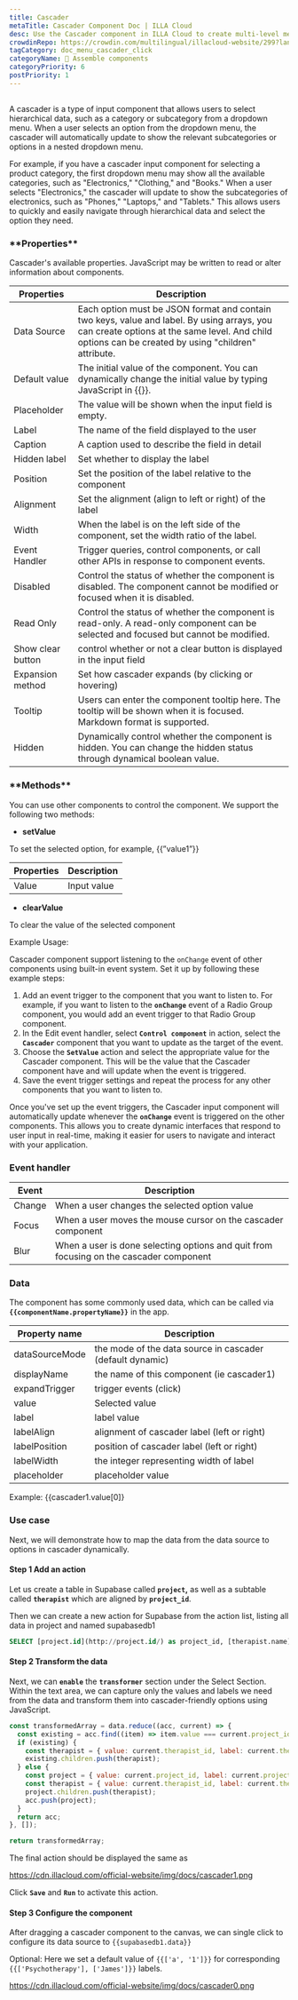 ```yaml
---
title: Cascader
metaTitle: Cascader Component Doc | ILLA Cloud
desc: Use the Cascader component in ILLA Cloud to create multi-level menus for web apps. Learn what is Cascader and how to customize and control the Cascader options.
crowdinRepo: https://crowdin.com/multilingual/illacloud-website/299?languages=en&filter=basic&value=0
tagCategory: doc_menu_cascader_click
categoryName: 🧬 Assemble components
categoryPriority: 6
postPriority: 1
---
```


## <h2 hidden>What is Cascader?</h2>

A cascader is a type of input component that allows users to select hierarchical data, such as a category or subcategory from a dropdown menu. When a user selects an option from the dropdown menu, the cascader will automatically update to show the relevant subcategories or options in a nested dropdown menu.

For example, if you have a cascader input component for selecting a product category, the first dropdown menu may show all the available categories, such as "Electronics," "Clothing," and "Books." When a user selects "Electronics," the cascader will update to show the subcategories of electronics, such as "Phones," "Laptops," and "Tablets." This allows users to quickly and easily navigate through hierarchical data and select the option they need.

### \***\*Properties\*\***

Cascader's available properties. JavaScript may be written to read or alter information about components.

| Properties        | Description                                                                                                                                                                                       |
| ----------------- | ------------------------------------------------------------------------------------------------------------------------------------------------------------------------------------------------- |
| Data Source       | Each option must be JSON format and contain two keys, value and label. By using arrays, you can create options at the same level. And child options can be created by using "children" attribute. |
| Default value     | The initial value of the component. You can dynamically change the initial value by typing JavaScript in {{}}.                                                                                    |
| Placeholder       | The value will be shown when the input field is empty.                                                                                                                                            |
| Label             | The name of the field displayed to the user                                                                                                                                                       |
| Caption           | A caption used to describe the field in detail                                                                                                                                                    |
| Hidden label      | Set whether to display the label                                                                                                                                                                  |
| Position          | Set the position of the label relative to the component                                                                                                                                           |
| Alignment         | Set the alignment (align to left or right) of the label                                                                                                                                           |
| Width             | When the label is on the left side of the component, set the width ratio of the label.                                                                                                            |
| Event Handler     | Trigger queries, control components, or call other APIs in response to component events.                                                                                                          |
| Disabled          | Control the status of whether the component is disabled. The component cannot be modified or focused when it is disabled.                                                                         |
| Read Only         | Control the status of whether the component is read-only. A read-only component can be selected and focused but cannot be modified.                                                               |
| Show clear button | control whether or not a clear button is displayed in the input field                                                                                                                             |
| Expansion method  | Set how cascader expands (by clicking or hovering)                                                                                                                                                |
| Tooltip           | Users can enter the component tooltip here. The tooltip will be shown when it is focused. Markdown format is supported.                                                                           |
| Hidden            | Dynamically control whether the component is hidden. You can change the hidden status through dynamical boolean value.                                                                            |

### \***\*Methods\*\***

You can use other components to control the component. We support the following two methods:

-   **setValue**

To set the selected option, for example, {{”value1”}}

| Properties | Description |
| ---------- | ----------- |
| Value      | Input value |

-   **clearValue**

To clear the value of the selected component 

Example Usage:

Cascader component support listening to the `onChange` event of other components using built-in event system. Set it up by following these example steps:

1.  Add an event trigger to the component that you want to listen to. For example, if you want to listen to the **`onChange`** event of a Radio Group component, you would add an event trigger to that Radio Group component.
2.  In the Edit event handler, select **`Control component`** in action, select the **`Cascader`** component that you want to update as the target of the event.
3.  Choose the **`SetValue`** action and select the appropriate value for the Cascader component. This will be the value that the Cascader component have and will update when the event is triggered.
4.  Save the event trigger settings and repeat the process for any other components that you want to listen to.

Once you've set up the event triggers, the Cascader input component will automatically update whenever the **`onChange`** event is triggered on the other components. This allows you to create dynamic interfaces that respond to user input in real-time, making it easier for users to navigate and interact with your application.

### Event handler

| Event  | Description                                                                            |
| ------ | -------------------------------------------------------------------------------------- |
| Change | When a user changes the selected option value                                          |
| Focus  | When a user moves the mouse cursor on the cascader component                           |
| Blur   | When a user is done selecting options and quit from focusing on the cascader component |

### Data

The component has some commonly used data, which can be called via **`{{componentName.propertyName}}`** in the app.

| Property name  | Description                                               |
| -------------- | --------------------------------------------------------- |
| dataSourceMode | the mode of the data source in cascader (default dynamic) |
| displayName    | the name of this component (ie cascader1)                 |
| expandTrigger  | trigger events (click)                                    |
| value          | Selected value                                            |
| label          | label value                                               |
| labelAlign     | alignment of cascader label (left or right)               |
| labelPosition  | position of cascader label (left or right)                |
| labelWidth     | the integer representing width of label                   |
| placeholder    | placeholder value                                         |

Example: {{cascader1.value[0]}

### Use case

Next, we will demonstrate how to map the data from the data source to options in cascader dynamically. 

#### Step 1 Add an action

Let us create a table in Supabase called **`project`,** as well as a subtable called **`therapist`** which are aligned by **`project_id`**.

Then we can create a new action for Supabase from the action list, listing all data in project and named supabasedb1 

```sql
SELECT [project.id](http://project.id/) as project_id, [therapist.name](http://therapist.name/) as therapist_name from therapist join project on therapist.project_id = [project.id](http://project.id/)
```

#### Step 2 Transform the data

Next, we can **`enable`** the **`transformer`** section under the Select Section. Within the text area, we can capture only the values and labels we need from the data and transform them into cascader-friendly options using JavaScript.

```jsx
const transformedArray = data.reduce((acc, current) => {
  const existing = acc.find((item) => item.value === current.project_id);
  if (existing) {
    const therapist = { value: current.therapist_id, label: current.therapist_name };
    existing.children.push(therapist);
  } else {
    const project = { value: current.project_id, label: current.project_name, children: [] };
    const therapist = { value: current.therapist_id, label: current.therapist_name };
    project.children.push(therapist);
    acc.push(project);
  }
  return acc;
}, []);

return transformedArray;
```

The final action should be displayed the same as

<https://cdn.illacloud.com/official-website/img/docs/cascader1.png>

Click **`Save`** and **`Run`** to activate this action.

#### Step 3 Configure the component

After dragging a cascader component to the canvas, we can single click to configure its data source to `{{supabasedb1.data}}` 

Optional: Here we set a default value of `{{['a', '1']}}` for corresponding `{{['Psychotherapy'], ['James']}}` labels.

<https://cdn.illacloud.com/official-website/img/docs/cascader0.png>
